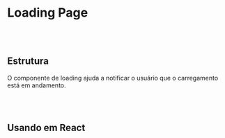 
# Loading Page

<br></br>

## Estrutura

O componente de loading ajuda a notificar o usuário que o carregamento está em andamento.

<Canvas of={loadingPageStories.Properties}></Canvas>

<Meta isTemplate />

<br></br>

## Usando em React

<Source of={loadingPageStories.FrameworkReact} />
